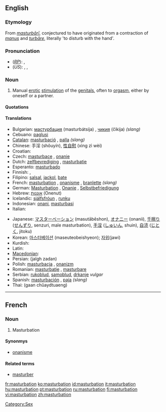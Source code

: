 {{see|Masturbation}}
==English==
{{wikipedia}}
{{WikiSaurus-link|masturbate}}

===Etymology===
From {{L.}} ''[[masturbari|masturbārī]]'', conjectured to have originated from a contraction of ''[[manus]]'' and ''[[turbāre]]'', literally 'to disturb with the hand'.

===Pronunciation===
*(''[[RP]]''): {{IPA|/ˌmæstəˈbeɪʃən/}}, {{SAMPA|/%m{st@"beIS@n/}}
*(''US''): {{enPR|măs'tərbāʹshən}}, {{IPA|/ˌmæstɚˈbeɪʃən/}}, {{SAMPA|/%m{st@`"beIS@n/}}
*:{{rhymes|eɪʃən}}

===Noun===
{{en-noun|-}}

# Manual [[erotic]] [[stimulation]] of the [[genital]]s, often to [[orgasm]], either by oneself or a partner.

====Quotations====
{{seeCites}}

====Translations====
{{trans-top|manual erotic stimulation of the genitals}}
* Bulgarian: [[мастурбация]] (masturbátsija) {{f}}, [[чикия]] (čikija) {{f}} ''(slang)''
* Cebuano: [[paglusi]]
* [[Catalan]]: [[masturbació]] {{f}}, [[palla]] {{f}} ''(slang)''
* Chinese: 手淫 (shǒuyín), [[性自慰]] (xìng zì wèi)
* Croatian: {{t-|hr|rukoblud|f}}
* Czech: [[masturbace]] {{f}}, [[onanie]] {{f}}
* Dutch: [[zelfbevrediging]] {{f}}, [[masturbatie]] {{f}}
* Esperanto: [[masturbado]]
* Finnish: {{t-|fi|masturbaatio}}, {{t+|fi|itsetyydytys}}
* Filipino: [[salsal]], [[jackol]], [[bate]]
* French: [[#French|masturbation]] {{f}}, [[onanisme]] {{m}}, [[branlette]] {{f}} ''(slang)''
* German: [[Masturbation]] {{f}}, [[Onanie]] {{f}}, [[Selbstbefriedigung]] {{f}}
* Hebrew: [[אוננות]] (Onenut) {{f}}
* Icelandic: [[sjálfsfróun]] {{f}}, [[runku]] {{f}}
* Indonesian: [[onani]], [[masturbasi]]
* Italian: {{t+|it|masturbazione|f}}
{{trans-mid}}
* Japanese: [[マスターベーション]] (masutābēshon), [[オナニー]] (onanii), [[千擦り]] ([[せんずり]], senzuri, male masturbation), [[手淫]]	([[しゅいん]], shuin), [[自涜]] ([[じとく]], jitoku)
* Korean: [[마스터베이션]] (maseuteobeishyeon); [[자위 ]](jawi)
* Kurdish: {{t|ku|destperkî}} {{f}}
* Latin: {{t-|la|masturbatio|f}}
* [[Macedonian]]: {{t|mk|мастурбација|f|tr=masturbacija|sc=Cyrl}}
* Persian: {{FAchar|[[جلق زدن]]}} (jalgh zadan)
* Polish: [[masturbacja]] {{f}}, [[onanizm]] {{m}}
* Romanian: [[masturbaţie]] {{f}}, [[masturbare]] {{f}}
* Serbian: [[rukoblud]], [[samoblud]], [[drkanje]] ''vulgar''
* Spanish: [[masturbación]] {{f}}, [[paja]] {{f}} ''(slang)''
* Thai: {{THchar|[[การช่วยตัวเอง]]}} (gaan chûaydtuaeng)
{{trans-bottom}}

[[Category:Sex]]

----

==French==

===Noun===
{{fr-noun-unc|f}}

# Masturbation

====Synonmys====
*[[onanisme]]

====Related terms====
*[[masturber]]

[[fr:masturbation]]
[[ko:masturbation]]
[[id:masturbation]]
[[it:masturbation]]
[[hu:masturbation]]
[[pt:masturbation]]
[[ru:masturbation]]
[[fi:masturbation]]
[[vi:masturbation]]
[[zh:masturbation]]